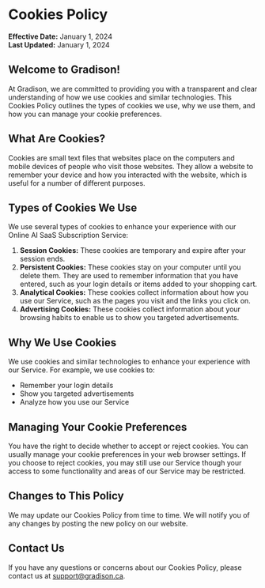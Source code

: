 # Cookies Policy

**Effective Date:** January 1, 2024 \
**Last Updated:** January 1, 2024

## Welcome to Gradison!

At Gradison, we are committed to providing you with a transparent and clear understanding of how we use cookies and similar technologies. This Cookies Policy outlines the types of cookies we use, why we use them, and how you can manage your cookie preferences.

## What Are Cookies?

Cookies are small text files that websites place on the computers and mobile devices of people who visit those websites. They allow a website to remember your device and how you interacted with the website, which is useful for a number of different purposes.

## Types of Cookies We Use

We use several types of cookies to enhance your experience with our Online AI SaaS Subscription Service:

1. **Session Cookies:** These cookies are temporary and expire after your session ends.
2. **Persistent Cookies:** These cookies stay on your computer until you delete them. They are used to remember information that you have entered, such as your login details or items added to your shopping cart.
3. **Analytical Cookies:** These cookies collect information about how you use our Service, such as the pages you visit and the links you click on.
4. **Advertising Cookies:** These cookies collect information about your browsing habits to enable us to show you targeted advertisements.

## Why We Use Cookies

We use cookies and similar technologies to enhance your experience with our Service. For example, we use cookies to:

* Remember your login details
* Show you targeted advertisements
* Analyze how you use our Service

## Managing Your Cookie Preferences

You have the right to decide whether to accept or reject cookies. You can usually manage your cookie preferences in your web browser settings. If you choose to reject cookies, you may still use our Service though your access to some functionality and areas of our Service may be restricted.

## Changes to This Policy

We may update our Cookies Policy from time to time. We will notify you of any changes by posting the new policy on our website.

## Contact Us

If you have any questions or concerns about our Cookies Policy, please contact us at support@gradison.ca.

